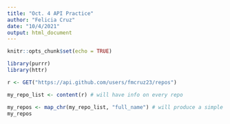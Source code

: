 ```yaml
---
title: "Oct. 4 API Practice"
author: "Felicia Cruz"
date: "10/4/2021"
output: html_document
---
```


```r
knitr::opts_chunk$set(echo = TRUE)
```

```r
library(purrr)
library(httr)
```

```r
r <- GET("https://api.github.com/users/fmcruz23/repos")

my_repo_list <- content(r) # will have info on every repo

my_repos <- map_chr(my_repo_list, "full_name") # will produce a simple list of the names
my_repos



```

